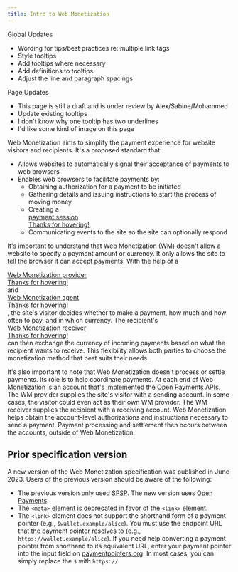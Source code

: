 ```yaml
---
title: Intro to Web Monetization
---
```


<div class="draft"><div class="title">Global Updates</div><ul><li>Wording for tips/best practices re: multiple link tags</li><li>Style tooltips</li><li>Add tooltips where necessary</li><li>Add definitions to tooltips</li><li>Adjust the line and paragraph spacings</li></ul></div>

<div class="draft"><div class="title">Page Updates</div><ul><li>This page is still a draft and is under review by Alex/Sabine/Mohammed</li><li>Update existing tooltips</li><li>I don't know why one tooltip has two underlines</li><li>I'd like some kind of image on this page</li></ul></div>

Web Monetization aims to simplify the payment experience for website visitors and recipients. It's a proposed standard that:

* Allows websites to automatically signal their acceptance of payments to web browsers
* Enables web browsers to facilitate payments by:
    * Obtaining authorization for a payment to be initiated
    * Gathering details and issuing instructions to start the process of moving money
    * Creating a <a href="./resources/glossary#payment-session"><div class="tooltip">payment session<div class="top">Thanks for hovering!<i></i></div></div></a>
    * Communicating events to the site so the site can optionally respond

It's important to understand that Web Monetization (WM) doesn't allow a website to specify a payment amount or currency. It only allows the site to tell the browser it can accept payments. With the help of a <a href="./resources/glossary#web-monetization-provider"><div class="tooltip">Web Monetization provider<div class="top">Thanks for hovering!<i></i></div></div></a> and <a href="./resources/glossary#web-monetization-agent"><div class="tooltip">Web Monetization agent<div class="top">Thanks for hovering!<i></i></div></div></a>, the site's visitor decides whether to make a payment, how much and how often to pay, and in which currency. The recipient's <a href="./resources/glossary#web-monetization-receiver"><div class="tooltip">Web Monetization receiver<div class="top">Thanks for hovering!<i></i></div></div></a> can then exchange the currency of incoming payments based on what the recipient wants to receive. This flexibility allows both parties to choose the monetization method that best suits their needs. 

It's also important to note that Web Monetization doesn't process or settle payments. Its role is to help coordinate payments. At each end of Web Monetization is an account that's implemented the <a href="https://openpayments.guide" target="_blank">Open Payments APIs</a>. The WM provider supplies the site's visitor with a sending account. In some cases, the visitor could even act as their own WM provider. The WM receiver supplies the recipient with a receiving account. Web Monetization helps obtain the account-level authorizations and instructions necessary to send a payment. Payment processing and settlement then occurs between the accounts, outside of Web Monetization. 

## Prior specification version

A new version of the Web Monetization specification was published in June 2023. Users of the previous version should be aware of the following:

* The previous version only used <a href="https://interledger.org/rfcs/0009-simple-payment-setup-protocol/" target="_blank">SPSP</a>. The new version uses <a href="https://docs.openpayments.guide/" target="_blank">Open Payments</a>.
* The `<meta>` element is deprecated in favor of the [`<link>`](./references/html-link-rel-monetization/) element.
* The `<link>` element does not support the shorthand form of a payment pointer (e.g., `$wallet.example/alice`). You must use the endpoint URL that the payment pointer resolves to (e.g., `https://wallet.example/alice`). If you need help converting a payment pointer from shorthand to its equivalent URL, enter your payment pointer into the input field on <a href="https://paymentpointers.org" target="_blank">paymentpointers.org</a>. In most cases, you can simply replace the `$` with `https://`.